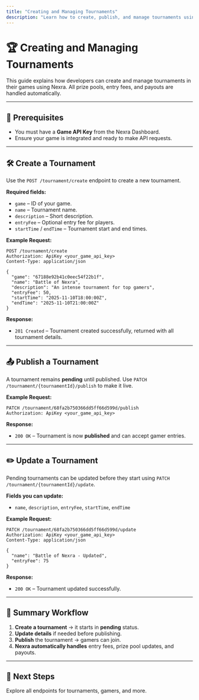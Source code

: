 ```yaml
---
title: "Creating and Managing Tournaments"
description: "Learn how to create, publish, and manage tournaments using Nexra’s API."
---
```


# 🏆 Creating and Managing Tournaments

This guide explains how developers can create and manage tournaments in their games using Nexra. All prize pools, entry fees, and payouts are handled automatically.

---

## 🔑 Prerequisites

- You must have a **Game API Key** from the Nexra Dashboard.
- Ensure your game is integrated and ready to make API requests.

---

## 🛠 Create a Tournament

Use the `POST /tournament/create` endpoint to create a new tournament.

**Required fields:**

- `game` – ID of your game.
- `name` – Tournament name.
- `description` – Short description.
- `entryFee` – Optional entry fee for players.
- `startTime` / `endTime` – Tournament start and end times.

**Example Request:**

```http
POST /tournament/create
Authorization: ApiKey <your_game_api_key>
Content-Type: application/json

{
  "game": "67188e92b41c0eec54f22b1f",
  "name": "Battle of Nexra",
  "description": "An intense tournament for top gamers",
  "entryFee": 50,
  "startTime": "2025-11-10T18:00:00Z",
  "endTime": "2025-11-10T21:00:00Z"
}
```

**Response:**

- `201 Created` – Tournament created successfully, returned with all tournament details.

---

## 📤 Publish a Tournament

A tournament remains **pending** until published. Use `PATCH /tournament/{tournamentId}/publish` to make it live.

**Example Request:**

```http
PATCH /tournament/68fa2b750366dd5ff66d599d/publish
Authorization: ApiKey <your_game_api_key>
```

**Response:**

- `200 OK` – Tournament is now **published** and can accept gamer entries.

---

## ✏️ Update a Tournament

Pending tournaments can be updated before they start using `PATCH /tournament/{tournamentId}/update`.

**Fields you can update:**

- `name`, `description`, `entryFee`, `startTime`, `endTime`

**Example Request:**

```http
PATCH /tournament/68fa2b750366dd5ff66d599d/update
Authorization: ApiKey <your_game_api_key>
Content-Type: application/json

{
  "name": "Battle of Nexra - Updated",
  "entryFee": 75
}
```

**Response:**

- `200 OK` – Tournament updated successfully.

---

## 🎯 Summary Workflow

1. **Create a tournament** → it starts in **pending** status.
2. **Update details** if needed before publishing.
3. **Publish** the tournament → gamers can join.
4. **Nexra automatically handles** entry fees, prize pool updates, and payouts.

---

## 🔗 Next Steps

<Columns cols={1}>
  <Card
    title="API Reference"
    icon="terminal"
    href="/api-reference/introduction"
  >
    Explore all endpoints for tournaments, gamers, and more.
  </Card>
</Columns>
